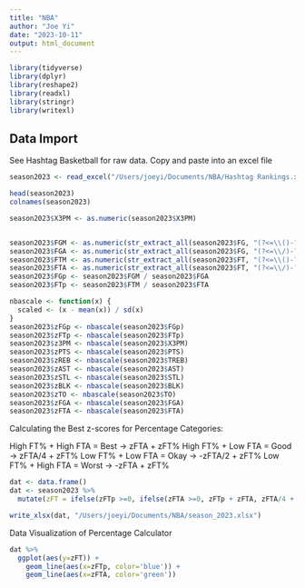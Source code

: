 ```yaml
---
title: "NBA"
author: "Joe Yi"
date: "2023-10-11"
output: html_document
---
```


```r

library(tidyverse)
library(dplyr)
library(reshape2)
library(readxl)
library(stringr)
library(writexl)
```

## Data Import

See Hashtag Basketball for raw data. Copy and paste into an excel file

```r
season2023 <- read_excel("/Users/joeyi/Documents/NBA/Hashtag Rankings.xlsx")

head(season2023)
colnames(season2023)

season2023$X3PM <- as.numeric(season2023$X3PM)


season2023$FGM <- as.numeric(str_extract_all(season2023$FG, "(?<=\\()-?\\d*\\.?\\d+(?=\\/)"))
season2023$FGA <- as.numeric(str_extract_all(season2023$FG, "(?<=\\/)-?\\d*\\.?\\d+(?=\\))"))
season2023$FTM <- as.numeric(str_extract_all(season2023$FT, "(?<=\\()-?\\d*\\.?\\d+(?=\\/)"))
season2023$FTA <- as.numeric(str_extract_all(season2023$FT, "(?<=\\/)-?\\d*\\.?\\d+(?=\\))"))
season2023$FGp <- season2023$FGM / season2023$FGA
season2023$FTp <- season2023$FTM / season2023$FTA

nbascale <- function(x) {
  scaled <- (x - mean(x)) / sd(x)
}
season2023$zFGp <- nbascale(season2023$FGp)
season2023$zFTp <- nbascale(season2023$FTp)
season2023$z3PM <- nbascale(season2023$X3PM)
season2023$zPTS <- nbascale(season2023$PTS)
season2023$zREB <- nbascale(season2023$TREB)
season2023$zAST <- nbascale(season2023$AST)
season2023$zSTL <- nbascale(season2023$STL)
season2023$zBLK <- nbascale(season2023$BLK)
season2023$zTO <- nbascale(season2023$TO)
season2023$zFGA <- nbascale(season2023$FGA)
season2023$zFTA <- nbascale(season2023$FTA)
```

Calculating the Best z-scores for Percentage Categories:

High FT% + High FTA = Best -> zFTA + zFT%
High FT% + Low FTA = Good -> zFTA/4 + zFT%
Low FT% + Low FTA = Okay -> -zFTA/2 + zFT%
Low FT% + High FTA = Worst -> -zFTA + zFT%

```r

dat <- data.frame()
dat <- season2023 %>% 
  mutate(zFT = ifelse(zFTp >=0, ifelse(zFTA >=0, zFTp + zFTA, zFTA/4 + zFTp), ifelse(zFTA>= 0, -zFTA + zFTp, -zFTA/2 + zFTp)))

write_xlsx(dat, "/Users/joeyi/Documents/NBA/season_2023.xlsx")
```

Data Visualization of Percentage Calculator

```r

dat %>% 
  ggplot(aes(y=zFT)) +
    geom_line(aes(x=zFTp, color='blue')) +
    geom_line(aes(x=zFTA, color='green'))
```


